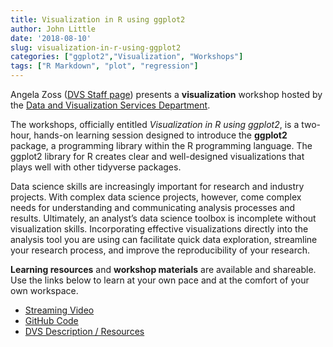 ```yaml
---
title: Visualization in R using ggplot2
author: John Little
date: '2018-08-10'
slug: visualization-in-r-using-ggplot2
categories: ["ggplot2","Visualization", "Workshops"]
tags: ["R Markdown", "plot", "regression"]
---
```


Angela Zoss ([DVS Staff page](https://library.duke.edu/data/about/staff)) presents a **visualization** workshop hosted by the [Data and Visualization Services Department](https://library.duke.edu/data/).

The workshops, officially entitled *Visualization in R using ggplot2*, is a two-hour, hands-on learning session designed to introduce the **ggplot2** package, a programming library within the R programming language.  The ggplot2 library for R creates clear and well-designed visualizations  that plays well with other tidyverse packages. 

Data science skills are increasingly important for research and industry projects.  With complex data science projects, however, come complex needs for understanding and communicating analysis processes and results.  Ultimately, an analyst's data science toolbox is incomplete without visualization skills.  Incorporating effective visualizations directly into the analysis tool you are using can facilitate quick data exploration, streamline your research process, and improve the reproducibility of your research.

**Learning resources** and **workshop materials** are available and shareable.  Use the links below to learn at your own pace and at the comfort of your own workspace.  

- [Streaming Video](https://library.capture.duke.edu/Panopto/Pages/Viewer.aspx?id=d7516f8a-1d1c-42d9-ad66-6534ffaec690)
- [GitHub Code](https://github.com/amzoss/ggplot2-F17)
- [DVS Description / Resources](http://duke.libcal.com/event/3442555)
